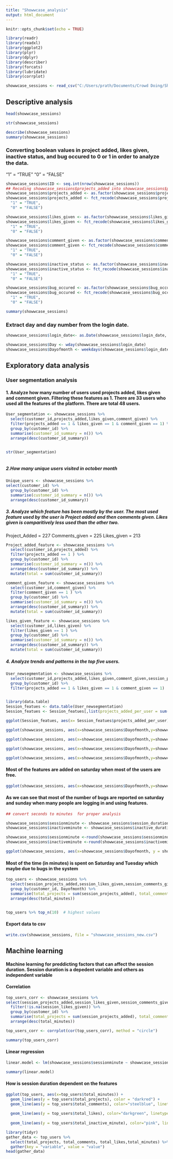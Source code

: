 ---
title: "Showwcase_analysis"
output: html_document
---

```{r setup, include=FALSE}
knitr::opts_chunk$set(echo = TRUE)
```

```{r}
library(readr)
library(readxl)
library(ggplot2)
library(plyr)
library(dplyr)
library(describer)
library(forcats)
library(lubridate)
library(corrplot)
```

```{r}
showwcase_sessions <- read_csv("C:/Users/prath/Documents/Crowd Doing/Showwcase files/showwcase_sessions.csv")
```
## Descriptive analysis

```{r}
head(showwcase_sessions)
```

```{r}
str(showwcase_sessions)
```
```{r}
describe(showwcase_sessions)
summary(showwcase_sessions)
```

### Converting boolean values in project added, likes given, inactive status, and bug occured to 0 or 1 in order to analyze the data.

"1" = "TRUE"
"0" = "FALSE"


```{r}

showwcase_sessions$ID <- seq.int(nrow(showwcase_sessions))
## Recoding showwcase_sessions$projects_added into showwcase_sessions$projects_added_rec
showwcase_sessions$projects_added <- as.factor(showwcase_sessions$projects_added) 
showwcase_sessions$projects_added <- fct_recode(showwcase_sessions$projects_added,
  "1" = "TRUE",
  "0" = "FALSE")

showwcase_sessions$likes_given <- as.factor(showwcase_sessions$likes_given) 
showwcase_sessions$likes_given <- fct_recode(showwcase_sessions$likes_given,
  "1" = "TRUE",
  "0" = "FALSE")

showwcase_sessions$comment_given <- as.factor(showwcase_sessions$comment_given) 
showwcase_sessions$comment_given <- fct_recode(showwcase_sessions$comment_given,
  "1" = "TRUE",
  "0" = "FALSE")

showwcase_sessions$inactive_status <- as.factor(showwcase_sessions$inactive_status) 
showwcase_sessions$inactive_status <- fct_recode(showwcase_sessions$inactive_status,
  "1" = "TRUE",
  "0" = "FALSE")

showwcase_sessions$bug_occured <- as.factor(showwcase_sessions$bug_occured) 
showwcase_sessions$bug_occured <- fct_recode(showwcase_sessions$bug_occured,
  "1" = "TRUE",
  "0" = "FALSE")

```

```{r}
summary(showwcase_sessions)
```
### Extract day and day number from the login date.

```{r}
showwcase_sessions$login_date<- as.Date(showwcase_sessions$login_date,  "%m/%d/%Y")

showwcase_sessions$Day <- wday(showwcase_sessions$login_date)
showwcase_sessions$Dayofmonth <- weekdays(showwcase_sessions$login_date)

```

## Exploratory data analysis

### User segmentation analysis

#### 1. Analyze how many number of users used projects added, likes given and comment given. Filtering these features as 1. There are 33 users who used all the features of the platform. There are total 48 users.  

```{r}
User_segmentation <- showwcase_sessions %>% 
  select(customer_id,projects_added,likes_given,comment_given) %>%
  filter(projects_added == 1 & likes_given == 1 & comment_given == 1) %>%
  group_by(customer_id) %>% 
  summarise(customer_id_summary = n()) %>%
  arrange(desc(customer_id_summary))


str(User_segmentation)
  
```

##### 2.How many unique users visited in october month

```{r}
Unique_users <- showwcase_sessions %>%  
select(customer_id) %>%
  group_by(customer_id) %>% 
  summarise(customer_id_summary = n()) %>%
  arrange(desc(customer_id_summary))
```
 
##### 3. Analyze which feature has been mostly by the user. The most used feature used by the user is Project added and then comments given. Likes given is comparitively less used than the other two.

Project_Added = 227
Comments_given = 225
Likes_given = 213


```{r}
Project_added_feature <- showwcase_sessions %>% 
  select(customer_id,projects_added) %>%
  filter(projects_added == 1 ) %>%
  group_by(customer_id) %>% 
  summarise(customer_id_summary = n()) %>%
  arrange(desc(customer_id_summary)) %>%
  mutate(total = sum(customer_id_summary))

comment_given_feature <- showwcase_sessions %>% 
  select(customer_id,comment_given) %>%
  filter(comment_given == 1 ) %>%
  group_by(customer_id) %>% 
  summarise(customer_id_summary = n()) %>%
  arrange(desc(customer_id_summary)) %>%
  mutate(total = sum(customer_id_summary))

likes_given_feature <- showwcase_sessions %>% 
  select(customer_id,likes_given) %>%
  filter(likes_given == 1 ) %>%
  group_by(customer_id) %>% 
  summarise(customer_id_summary = n()) %>%
  arrange(desc(customer_id_summary)) %>%
  mutate(total = sum(customer_id_summary))
```
 
##### 4. Analyze trends and patterns in the top five users.

```{r}

User_newsegmentation <- showwcase_sessions %>% 
  select(customer_id,projects_added,likes_given,comment_given,session_projects_added,session_likes_given,session_comments_given) %>%  
  group_by(customer_id) %>%
  filter(projects_added == 1 & likes_given == 1 & comment_given == 1)


library(data.table)
Session_featues <- data.table(User_newsegmentation)
Session_featues <- Session_featues[,list(projects_added_per_user = sum(session_projects_added), comments_added_per_user = sum(session_comments_given), likes_added_per_user = sum(session_likes_given), freq = .N), by = c("customer_id")]


```

```{r}
ggplot(Session_featues, aes(x= Session_featues$projects_added_per_user)) + geom_histogram(bins = 30, fill = "blue") + xlab("Total projects added per user")

ggplot(showwcase_sessions, aes(x=showwcase_sessions$Dayofmonth,y=showwcase_sessions$ID)) + geom_col(stat = "count", fill = "blue")+ xlab("Day of month") + ylab("No. of USERS") + ggtitle("No. of users visited on days")
```

```{r}
ggplot(showwcase_sessions, aes(x=showwcase_sessions$Dayofmonth,y=showwcase_sessions$session_projects_added)) + geom_col(stat = "count", fill = "blue")+ xlab("Day of month") + ylab("No. of projects added") + ggtitle("No. of projects added on days")
```

```{r}
ggplot(showwcase_sessions, aes(x=showwcase_sessions$Dayofmonth,y=showwcase_sessions$session_likes_given)) + geom_col(stat = "count", fill = "blue")+ xlab("Day of month") + ylab("No. of likes added") + ggtitle("No. of likes given on days")
```
```{r}
ggplot(showwcase_sessions, aes(x=showwcase_sessions$Dayofmonth,y=showwcase_sessions$session_comments_given)) + geom_col(stat = "count", fill = "blue")+ xlab("Day of month") + ylab("No. of comments given") + ggtitle("No. of comments given on days")
```

#### Most of the features are added on saturday when most of the users are free. 

```{r}
ggplot(showwcase_sessions, aes(x=showwcase_sessions$Dayofmonth,y=showwcase_sessions$bugs_in_session)) + geom_col(stat = "count", fill = "blue")+ xlab("Day of month") + ylab("No. of bugs") + ggtitle("No. of bugs given on days")
```
#### As we can see that most of the number of bugs are reported on saturday and sunday when many people are logging in and using features.


```{r}
## convert seconds to minutes  for proper analysis

showwcase_sessions$sessionminute <- showwcase_sessions$session_duration / 60
showwcase_sessions$inactiveminute <- showwcase_sessions$inactive_duration / 60

showwcase_sessions$sessionminute <-round(showwcase_sessions$sessionminute, digits=2)
showwcase_sessions$inactiveminute <-round(showwcase_sessions$inactiveminute, digits=2)

ggplot(showwcase_sessions, aes(x=showwcase_sessions$Dayofmonth, y = showwcase_sessions$sessionminute)) + geom_col(stat = "count", fill = "blue")+ xlab("Day of month") + ylab("Time spent in minutes") + ggtitle("Session duration on days")
```

#### Most of the time (in minutes) is spent on Saturday and Tuesday which maybe due to bugs in the system

```{r}
top_users <- showwcase_sessions %>% 
  select(session_projects_added,session_likes_given,session_comments_given,session_duration,customer_id,sessionminute,inactiveminute, Dayofmonth) %>% 
  group_by(customer_id, Dayofmonth) %>% 
  summarise(total_projects = sum(session_projects_added), total_comments = sum(session_comments_given), total_likes = sum(session_likes_given), total_minutes = sum(sessionminute),total_inactive_minute = sum(inactiveminute)) %>%
  arrange(desc(total_minutes))


top_users %>% top_n(10)  # highest values  
```
#### Export data to csv

```{r}
write.csv(showwcase_sessions, file = "showwcase_sessions_new.csv")
```

## Machine learning

#### Machine learning for preddicting factors that can affect the session duration. Session duration is a depedent variable and others as independent variable

#### Correlation

```{r}


top_users_corr <- showwcase_sessions %>% 
select(session_projects_added,session_likes_given,session_comments_given,session_duration,customer_id,sessionminute,inactiveminute) %>% 
  filter(!is.na(session_likes_given)) %>%
  group_by(customer_id) %>% 
  summarise(total_projects = sum(session_projects_added), total_comments = sum(session_comments_given), total_likes = sum(session_likes_given), total_minutes = sum(sessionminute),total_inactive_minute = sum(inactiveminute)) %>%
  arrange(desc(total_minutes))

top_users_corr <- corrplot(cor(top_users_corr), method = "circle")

summary(top_users_corr)
```

#### Linear regression

```{r}
linear.model <- lm(showwcase_sessions$sessionminute ~ showwcase_sessions$session_projects_added*showwcase_sessions$session_likes_given*showwcase_sessions$session_comments_given, data = showwcase_sessions,family="binomial")

summary(linear.model)
```

#### How is session duration dependent on the features

```{r}
ggplot(top_users, aes(x=top_users$total_minutes)) + 
  geom_line(aes(y = top_users$total_projects), color = "darkred") + 
  geom_line(aes(y = top_users$total_comments), color="steelblue", linetype="twodash") + 
  
  geom_line(aes(y = top_users$total_likes), color="darkgreen", linetype="twodash") + 
  
  geom_line(aes(y = top_users$total_inactive_minute), color="pink", linetype="twodash") + xlab("Total session minutes") + ylab("No. of features added") + ggtitle("Features versus session duration") 
```

```{r}
library(tidyr)
gather_data <- top_users %>%
  select(total_projects, total_comments, total_likes,total_minutes) %>%
  gather(key = "variable", value = "value")
head(gather_data)
```

